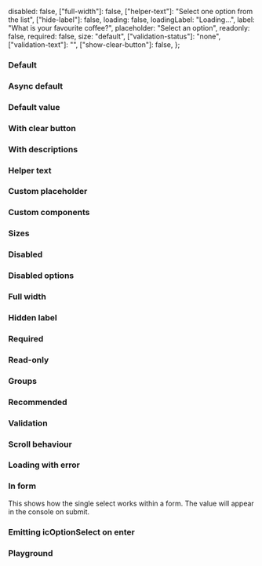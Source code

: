 
<Meta of={IcSelectSingleStories} />

<Description markdown={readme} />

  disabled: false,
  ["full-width"]: false,
  ["helper-text"]: "Select one option from the list",
  ["hide-label"]: false,
  loading: false,
  loadingLabel: "Loading...",
  label: "What is your favourite coffee?",
  placeholder: "Select an option",
  readonly: false,
  required: false,
  size: "default",
  ["validation-status"]: "none",
  ["validation-text"]: "",
  ["show-clear-button"]: false,
};

### Default

<Canvas>
  <Story of={IcSelectSingleStories.Default} />
</Canvas>

### Async default

<Canvas>
  <Story of={IcSelectSingleStories.AsyncDefault} />
</Canvas>

### Default value

<Canvas>
  <Story of={IcSelectSingleStories.DefaultValue} />
</Canvas>

### With clear button

<Canvas>
  <Story of={IcSelectSingleStories.WithClearButton} />
</Canvas>

### With descriptions

<Canvas>
  <Story of={IcSelectSingleStories.WithDescriptions} />
</Canvas>

### Helper text

<Canvas>
  <Story of={IcSelectSingleStories.HelperText} />
</Canvas>

### Custom placeholder

<Canvas>
  <Story of={IcSelectSingleStories.CustomPlaceholder} />
</Canvas>

### Custom components

<Canvas>
  <Story of={IcSelectSingleStories.CustomComponents} />
</Canvas>

### Sizes

<Canvas>
  <Story of={IcSelectSingleStories.Sizes} />
</Canvas>

### Disabled

<Canvas>
  <Story of={IcSelectSingleStories.Disabled} />
</Canvas>

### Disabled options

<Canvas>
  <Story of={IcSelectSingleStories.DisabledOptions} />
</Canvas>

### Full width

<Canvas>
  <Story of={IcSelectSingleStories.FullWidth} />
</Canvas>

### Hidden label

<Canvas>
  <Story of={IcSelectSingleStories.HiddenLabel} />
</Canvas>

### Required

<Canvas>
  <Story of={IcSelectSingleStories.Required} />
</Canvas>

### Read-only

<Canvas>
  <Story of={IcSelectSingleStories.ReadOnly} />
</Canvas>

### Groups

<Canvas>
  <Story of={IcSelectSingleStories.Groups} />
</Canvas>

### Recommended

<Canvas>
  <Story of={IcSelectSingleStories.Recommended} />
</Canvas>

### Validation

<Canvas>
  <Story of={IcSelectSingleStories.Validation} />
</Canvas>

### Scroll behaviour

<Canvas>
  <Story of={IcSelectSingleStories.ScrollBehaviour} />
</Canvas>

### Loading with error

<Canvas>
  <Story of={IcSelectSingleStories.LoadingWithError} />
</Canvas>

### In form

This shows how the single select works within a form. The value will appear in the console on submit.

<Canvas>
  <Story of={IcSelectSingleStories.InForm} />
</Canvas>

### Emitting icOptionSelect on enter

<Canvas>
  <Story of={IcSelectSingleStories.EmittingIcOptionSelectOnEnter} />
</Canvas>

### Playground

<Canvas>
  <Story of={IcSelectSingleStories.Playground} />
</Canvas>
